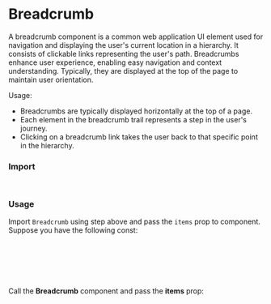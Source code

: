 

<Meta of={BreadcrumbStories} />

# Breadcrumb

A breadcrumb component is a common web application UI element used for navigation and displaying the user's current location in a hierarchy. It consists of clickable links representing the user's path. Breadcrumbs enhance user experience, enabling easy navigation and context understanding. Typically, they are displayed at the top of the page to maintain user orientation.

Usage:

- Breadcrumbs are typically displayed horizontally at the top of a page.
- Each element in the breadcrumb trail represents a step in the user's journey.
- Clicking on a breadcrumb link takes the user back to that specific point in the hierarchy.

<Canvas of={BreadcrumbStories.Default} />

### Import

```ts
import { Breadcrumb } from 'planejape-ui-svelte';
```

### Usage

Import `Breadcrumb` using step above and pass the `items` prop to component. Suppose you have the following const:

```ts
const BREADCRUMB_ITEMS_MOCK: BreadcrumbItem[] = [
	{ label: 'Início', icon: House, href: '/' },
	{ label: 'Produtos do apartamento', href: '/' },
	{ label: 'Ultima etapa', href: '/' }
];
```

Call the **Breadcrumb** component and pass the **items** prop:

```jsx
<Breadcrumb items={BREADCRUMB_ITEMS_MOCK} />
```

<Controls />
